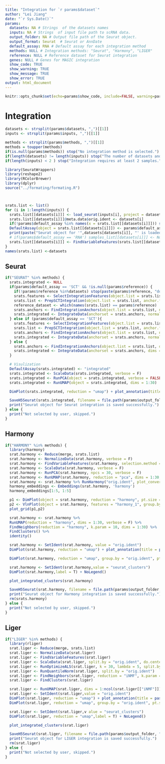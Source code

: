 ```yaml
---
title: "Integration for `r params$dataset`"
author: "Lei Jiang"
date: "`r Sys.Date()`"
params:
  datasets: NA # Strings  of the datasets names
  inputs: NA # Strings  of input file path to scRNA data.
  output_folder: NA # Output file path of the Seurat object.
  output_format: Seurat  # Seurat or AnnDate
  default_assay: RNA # Default assay for each integration method
  methods: NULL # Integration methods: "Seurat", "Harmony", "LIGER"
  reference: NULL # Reference dataset for Seurat integration
  genes: NULL # Genes for MAGIC integration
  show_code: TRUE
  show_warning: TRUE
  show_message: TRUE
  show_error: TRUE
output: html_document
---
```

```r
knitr::opts_chunk$set(echo=params$show_code, include=FALSE, warning=params$show_warning, message=params$show_message)
```
# Integration

```r
datasets <- strsplit(params$datasets, ",")[[1]]
inputs <- strsplit(params$inputs, ",")[[1]]

methods <- strsplit(params$methods, ",")[[1]]
methods = toupper(methods)
if(is.null(params$methods)) stop("No integration method is selected.")
if(length(datasets) != length(inputs)) stop("The number of datasets and files does not match.")
if(length(inputs) < 2 ) stop("Integration requires at least 2 samples.")

library(SeuratWrappers)
library(reshape2)
library(RColorBrewer)
library(dplyr)
source("../formating/formating.R")



srats.list <- list()
for (i in 1:length(inputs)) {
  srats.list[[datasets[i]]] <- load_seurat(inputs[i], project = datasets[i])
  srats.list[[datasets[i]]]@meta.data$orig.ident <- datasets[i]
  if(!params$default_assay %in% names(x = srats.list[[datasets[i]]])) stop(paste(params$default_assay, "does not exist."))
  DefaultAssay(object = srats.list[[datasets[i]]]) <- params$default_assay
  print(paste("Seurat object for '",datasets[datasets[i]], "' is loaded and default assay is set to", params$default_assay, "."))
  # if(params$default_assay == 'RNA') samples_list[[datasets[i]]] <- NormalizeData(samples_list[[datasets[i]]], verbose = F)
  srats.list[[datasets[i]]] <- FindVariableFeatures(srats.list[[datasets[i]]], selection.method = "vst", nfeatures = 2000, verbose = F)
}
names(srats.list) <-datasets

```
## Seurat

```r
if("SEURAT" %in% methods) {
  srats.integrated <- NULL
  if(params$default_assay == 'SCT' && !is.null(params$reference)) {
    if(!params$reference %in%datasets) stop(paste(params$reference, "does not exist."))
    srats.features <- SelectIntegrationFeatures(object.list = srats.list, nfeatures = 3000) 
    srats.list <- PrepSCTIntegration(object.list = srats.list, anchor.features = srats.features, verbose = FALSE) 
    reference_dataset <- which(names(srats.list) == params$reference)
    srats.anchors <- FindIntegrationAnchors(object.list = srats.list, normalization.method = "SCT", anchor.features = srats.features, reference = reference_dataset)
    srats.integrated <- IntegrateData(anchorset = srats.anchors, normalization.method = "SCT")
  } else if (params$default_assay == 'SCT'){
    srats.features <- SelectIntegrationFeatures(object.list = srats.list, nfeatures = 3000) 
    srats.list <- PrepSCTIntegration(object.list = srats.list, anchor.features = srats.features, verbose = FALSE) 
    srats.anchors <- FindIntegrationAnchors(object.list = srats.list, normalization.method = "SCT", anchor.features = srats.features)
    srats.integrated <- IntegrateData(anchorset = srats.anchors, normalization.method = "SCT")
  } else {
    srats.anchors <- FindIntegrationAnchors(object.list = srats.list, dims = 1:30)
    srats.integrated <- IntegrateData(anchorset = srats.anchors, dims = 1:30)
  }

  # Visulization
  DefaultAssay(srats.integrated) <- "integrated"
  srats.integrated <- ScaleData(srats.integrated, verbose = F)
  srats.integrated <- RunPCA(object = srats.integrated, verbose = FALSE) 
  srats.integrated <- RunUMAP(object = srats.integrated, dims = 1:30) 

  DimPlot(srats.integrated, reduction = "umap") + plot_annotation(title = paste(sapply(datasets, paste, collapse = ":"), collapse = ", "), " after Seurat integration")

  SaveH5Seurat(srats.integrated, filename = file.path(params$output_folder, "seurat_integrated.h5Seurat", fsep = '/'), overwrite = TRUE, verbose = FALSE)
  print("Seurat object for Seurat integration is saved successfully.")
} else {
  print("Not selected by user, skipped.")
}
```
## Harmony

```r
if("HARMONY" %in% methods) {
  library(harmony)
  srat.harmony <- Reduce(merge, srats.list)
  srat.harmony <- NormalizeData(srat.harmony, verbose = F)
  srat.harmony <- FindVariableFeatures(srat.harmony, selection.method = "vst", nfeatures = 2000, verbose = F)
  srat.harmony <- ScaleData(srat.harmony, verbose = F)
  srat.harmony <- RunPCA(srat.harmony, npcs = 30, verbose = F)
  srat.harmony <- RunUMAP(srat.harmony, reduction = "pca", dims = 1:30, verbose = F)
  srat.harmony <- srat.harmony %>% RunHarmony("orig.ident", plot_convergence = T)
  harmony_embeddings <- Embeddings(srat.harmony, 'harmony')
  harmony_embeddings[1:5, 1:5]

  p1 <- DimPlot(object = srat.harmony, reduction = "harmony", pt.size = .1, group.by = "orig.ident") + NoLegend()
  p2 <- VlnPlot(object = srat.harmony, features = "harmony_1", group.by = "orig.ident", pt.size = .1) + NoLegend()
  plot_grid(p1,p2)

  srat.harmony <- srat.harmony %>% 
  RunUMAP(reduction = "harmony", dims = 1:30, verbose = F) %>% 
  FindNeighbors(reduction = "harmony", k.param = 10, dims = 1:30) %>% 
  FindClusters() %>% 
  identity()

  srat.harmony <- SetIdent(srat.harmony, value = "orig.ident")
  DimPlot(srat.harmony, reduction = "umap") + plot_annotation(title = paste(sapply(datasets, paste, collapse = ":"), collapse = ", "), " after Harmony integration")

  DimPlot(srat.harmony, reduction = "umap", group.by = "orig.ident", pt.size = .1, split.by = 'orig.ident') + NoLegend()

  srat.harmony <- SetIdent(srat.harmony,value = "seurat_clusters")
  DimPlot(srat.harmony,label = T) + NoLegend()

  plot_integrated_clusters(srat.harmony)

  SaveH5Seurat(srat.harmony, filename = file.path(params$output_folder, "harmony_integrated.h5Seurat", fsep = '/'), overwrite = TRUE, verbose = FALSE)
  print("Seurat object for Harmony integration is saved successfully.")
  rm(srats.harmony)
} else {
  print("Not selected by user, skipped.")
}
```
## Liger

```r
if("LIGER" %in% methods) {
  library(rliger)
  srat.liger <- Reduce(merge, srats.list)
  srat.liger <- NormalizeData(srat.liger)
  srat.liger <- FindVariableFeatures(srat.liger)
  srat.liger <- ScaleData(srat.liger, split.by = "orig.ident", do.center = F)
  srat.liger <- RunOptimizeALS(srat.liger, k = 30, lambda = 5, split.by = "orig.ident") ## this one takes a while
  srat.liger <- RunQuantileNorm(srat.liger, split.by = "orig.ident")
  srat.liger <- FindNeighbors(srat.liger, reduction = "iNMF", k.param = 10, dims = 1:30)
  srat.liger <- FindClusters(srat.liger)

  srat.liger <- RunUMAP(srat.liger, dims = 1:ncol(srat.liger[["iNMF"]]), reduction = "iNMF", verbose = F)
  srat.liger <- SetIdent(srat.liger,value = "orig.ident")
  DimPlot(srat.liger, reduction = "umap") + plot_annotation(title = paste(sapply(datasets, paste, collapse = ":"), collapse = ", "), " after LIGER integration")
  DimPlot(srat.liger, reduction = "umap", group.by = "orig.ident", pt.size = .1, split.by = 'orig.ident') + NoLegend()

  srat.liger <- SetIdent(srat.liger,v alue = "seurat_clusters")
  DimPlot(srat.liger, reduction = "umap",label = T) + NoLegend()

  plot_integrated_clusters(srat.liger)

  SaveH5Seurat(srat.liger, filename = file.path(params$output_folder, "liger_integrated.h5Seurat", fsep = '/'), overwrite = TRUE, verbose = FALSE)
  print("Seurat object for LIGER integration is saved successfully.")
  rm(srat.liger)
} else {
  print("Not selected by user, skipped.")
}
```

